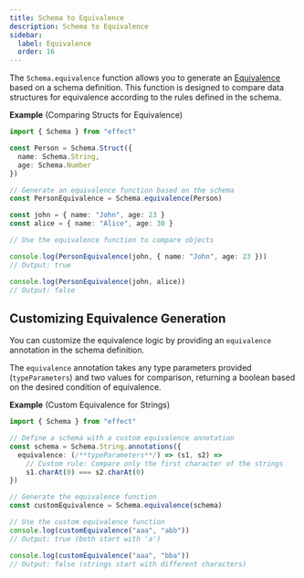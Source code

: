 ```yaml
---
title: Schema to Equivalence
description: Schema to Equivalence
sidebar:
  label: Equivalence
  order: 16
---
```


The `Schema.equivalence` function allows you to generate an [Equivalence](/docs/schema/equivalence/) based on a schema definition.
This function is designed to compare data structures for equivalence according to the rules defined in the schema.

**Example** (Comparing Structs for Equivalence)

```ts twoslash
import { Schema } from "effect"

const Person = Schema.Struct({
  name: Schema.String,
  age: Schema.Number
})

// Generate an equivalence function based on the schema
const PersonEquivalence = Schema.equivalence(Person)

const john = { name: "John", age: 23 }
const alice = { name: "Alice", age: 30 }

// Use the equivalence function to compare objects

console.log(PersonEquivalence(john, { name: "John", age: 23 }))
// Output: true

console.log(PersonEquivalence(john, alice))
// Output: false
```

## Customizing Equivalence Generation

You can customize the equivalence logic by providing an `equivalence` annotation in the schema definition.

The `equivalence` annotation takes any type parameters provided (`typeParameters`) and two values for comparison, returning a boolean based on the desired condition of equivalence.

**Example** (Custom Equivalence for Strings)

```ts twoslash
import { Schema } from "effect"

// Define a schema with a custom equivalence annotation
const schema = Schema.String.annotations({
  equivalence: (/**typeParameters**/) => (s1, s2) =>
    // Custom rule: Compare only the first character of the strings
    s1.charAt(0) === s2.charAt(0)
})

// Generate the equivalence function
const customEquivalence = Schema.equivalence(schema)

// Use the custom equivalence function
console.log(customEquivalence("aaa", "abb"))
// Output: true (both start with 'a')

console.log(customEquivalence("aaa", "bba"))
// Output: false (strings start with different characters)
```
